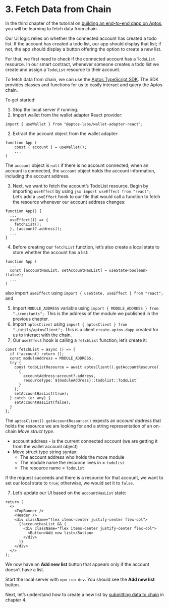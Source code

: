 
# 3. Fetch Data from Chain

In the third chapter of the tutorial on [building an end-to-end dapp on Aptos](../build-e2e-dapp.mdx), you will be learning to fetch data from chain.

Our UI logic relies on whether the connected account has created a todo list. If the account has created a todo list, our app should display that list; if not, the app should display a button offering the option to create a new list.

For that, we first need to check if the connected account has a `TodoList` resource. In our smart contract, whenever someone creates a todo list we create and assign a `TodoList` resource to their account.

To fetch data from chain, we can use the [Aptos TypeScript SDK](../../sdks/ts-sdk.mdx). The SDK provides classes and functions for us to easily interact and query the Aptos chain.

To get started:

1. Stop the local server if running.
2. Import wallet from the wallet adapter React provider:

```tsx filename="App.tsx"
import { useWallet } from "@aptos-labs/wallet-adapter-react";
```

2. Extract the account object from the wallet adapter:

```tsx filename="App.tsx"
function App (
	const { account } = useWallet();
	...
)
```

The `account` object is `null` if there is no account connected; when an account is connected, the `account` object holds the account information, including the account address.

3. Next, we want to fetch the account’s TodoList resource.
   Begin by importing `useEffect` by using `jsx import useEffect from "react"; `
   Let’s add a `useEffect` hook to our file that would call a function to fetch the resource whenever our account address changes:

```tsx filename="App.tsx"
function App() {
  ...
  useEffect(() => {
    fetchList();
  }, [account?.address]);
  ...
}
```

4. Before creating our `fetchList` function, let’s also create a local state to store whether the account has a list:

```tsx filename="App.tsx"
function App (
  ...
  const [accountHasList, setAccountHasList] = useState<boolean>(false);
  ...
)
```

also import `useEffect` using
`import { useState, useEffect } from "react"; ` and 

5. Import `MODULE_ADDRESS` variable using `import { MODULE_ADDRESS } from "./constants";`. This is the address of the module we published in the previous chapter.
6. Import `aptosClient` using `import { aptosClient } from "./utils/aptosClient";`. This is a client `create-aptos-dapp` created for us to interact with the chain.
7. Our `useEffect` hook is calling a `fetchList` function; let’s create it:

```tsx filename="App.tsx"
const fetchList = async () => {
  if (!account) return [];
  const moduleAddress = MODULE_ADDRESS;
  try {
    const todoListResource = await aptosClient().getAccountResource(
      {
        accountAddress:account?.address,
        resourceType:`${moduleAddress}::todolist::TodoList`
      }
    );
    setAccountHasList(true);
  } catch (e: any) {
    setAccountHasList(false);
  }
};
```

The `aptosClient().getAccountResource()` expects an _account address_ that holds the resource we are looking for and a string representation of an on-chain _Move struct type_.

- account address - is the current connected account (we are getting it from the wallet account object)
- Move struct type string syntax:
  - The account address who holds the move module
  - The module name the resource lives in = `todolist`
  - The resource name = `TodoList`

If the request succeeds and there is a resource for that account, we want to set our local state to `true`; otherwise, we would set it to `false`.

7. Let’s update our UI based on the `accountHasList` state:

```tsx filename="App.tsx"
return (
  <>
    <TopBanner />
    <Header />
    <div className="flex items-center justify-center flex-col">
      {!accountHasList && (
        <div className="flex items-center justify-center flex-col">
          <Button>Add new list</Button>
        </div>
      )}
    </div>
  </>
);
```

We now have an **Add new list** button that appears only if the account doesn’t have a list.

Start the local server with `npm run dev`. You should see the **Add new list** button.

Next, let’s understand how to create a new list by [submitting data to chain](4-submit-data-to-chain.mdx) in chapter 4.
